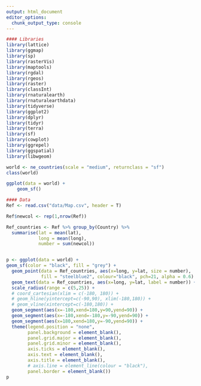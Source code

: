 ```yaml
---
output: html_document
editor_options: 
  chunk_output_type: console
---
```

```r


#### Libraries
library(lattice)
library(ggmap)
library(sp)
library(rasterVis)
library(maptools)
library(rgdal)
library(rgeos)
library(raster)
library(classInt)
library(rnaturalearth)
library(rnaturalearthdata)
library(tidyverse)
library(ggplot2)
library(dplyr)
library(tidyr)
library(terra)
library(sf)
library(cowplot)
library(ggrepel)
library(ggspatial)
library(libwgeom)

world <- ne_countries(scale = "medium", returnclass = "sf")
class(world)

ggplot(data = world) +
    geom_sf()

#### Data 
Ref <- read.csv("data/Map.csv", header = T)

Ref$newcol <- rep(1,nrow(Ref))

Ref_countries <- Ref %>% group_by(Country) %>%
  summarise(lat = mean(lat),
            long = mean(long),
            number = sum(newcol))


p <- ggplot(data = world) +
geom_sf(color = "black", fill = "grey") +
  geom_point(data = Ref_countries, aes(x=long, y=lat, size = number), 
             fill = "steelblue2", colour="black", pch=21, alpha = 0.6) +
  geom_text(data = Ref_countries, aes(x=long, y=lat, label = number)) +
  scale_radius(range = c(5,25)) +
  # coord_cartesian(xlim = c(-180, 180)) +
  # geom_hline(yintercept=c(-90,90), xlim(-180,180)) +
  # geom_vline(xintercept=c(-180,180)) +
  geom_segment(aes(x=-180,xend=180,y=90,yend=90)) +
  geom_segment(aes(x=-180,xend=-180,y=-90,yend=90)) +
  geom_segment(aes(x=180,xend=180,y=-90,yend=90)) +
  theme(legend.position = "none",
        panel.background = element_blank(),
        panel.grid.major = element_blank(), 
        panel.grid.minor = element_blank(),
        axis.ticks = element_blank(),
        axis.text = element_blank(),
        axis.title = element_blank(),
        # axis.line = element_line(colour = "black"),
        panel.border = element_blank())
p
```

